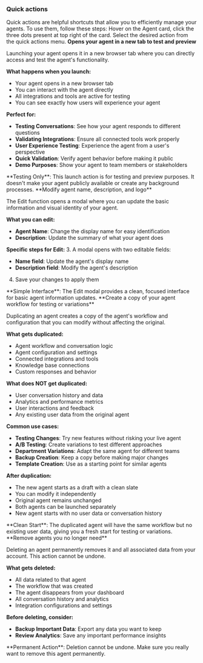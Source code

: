 ### Quick actions
Quick actions are helpful shortcuts that allow you to efficiently manage your agents. To use them, follow these steps:
<Steps>
<Step title="Access quick actions">
  Hover on the Agent card, click the three dots present at top right of the card.
</Step>
<Step title="Select action">
  Select the desired action from the quick actions menu.
  <Tabs>
<Tab title="Launch">
**Opens your agent in a new tab to test and preview**

Launching your agent opens it in a new browser tab where you can directly access and test the agent's functionality.

**What happens when you launch:**
- Your agent opens in a new browser tab
- You can interact with the agent directly
- All integrations and tools are active for testing
- You can see exactly how users will experience your agent

**Perfect for:**
- **Testing Conversations**: See how your agent responds to different questions
- **Validating Integrations**: Ensure all connected tools work properly
- **User Experience Testing**: Experience the agent from a user's perspective
- **Quick Validation**: Verify agent behavior before making it public
- **Demo Purposes**: Show your agent to team members or stakeholders


<Note>
**Testing Only**: This launch action is for testing and preview purposes. It doesn't make your agent publicly available or create any background processes.
</Note>
</Tab>

<Tab title="Edit">
**Modify agent name, description, and logo**

The Edit function opens a modal where you can update the basic information and visual identity of your agent.

**What you can edit:**
- **Agent Name**: Change the display name for easy identification
- **Description**: Update the summary of what your agent does

**Specific steps for Edit:**
3. A modal opens with two editable fields:
   - **Name field**: Update the agent's display name
   - **Description field**: Modify the agent's description
4. Save your changes to apply them

<Note>
**Simple Interface**: The Edit modal provides a clean, focused interface for basic agent information updates.
</Note>
</Tab>

<Tab title="Duplicate">
**Create a copy of your agent workflow for testing or variations**

Duplicating an agent creates a copy of the agent's workflow and configuration that you can modify without affecting the original.

**What gets duplicated:**
- Agent workflow and conversation logic
- Agent configuration and settings
- Connected integrations and tools
- Knowledge base connections
- Custom responses and behavior

**What does NOT get duplicated:**
- User conversation history and data
- Analytics and performance metrics
- User interactions and feedback
- Any existing user data from the original agent

**Common use cases:**
- **Testing Changes**: Try new features without risking your live agent
- **A/B Testing**: Create variations to test different approaches
- **Department Variations**: Adapt the same agent for different teams
- **Backup Creation**: Keep a copy before making major changes
- **Template Creation**: Use as a starting point for similar agents

**After duplication:**
- The new agent starts as a draft with a clean slate
- You can modify it independently
- Original agent remains unchanged
- Both agents can be launched separately
- New agent starts with no user data or conversation history

<Note>
**Clean Start**: The duplicated agent will have the same workflow but no existing user data, giving you a fresh start for testing or variations.
</Note>
</Tab>

<Tab title="Delete">
**Remove agents you no longer need**

Deleting an agent permanently removes it and all associated data from your account. This action cannot be undone.

**What gets deleted:**
- All data related to that agent
- The workflow that was created
- The agent disappears from your dashboard
- All conversation history and analytics
- Integration configurations and settings

**Before deleting, consider:**
- **Backup Important Data**: Export any data you want to keep
- **Review Analytics**: Save any important performance insights

<Warning>
**Permanent Action**: Deletion cannot be undone. Make sure you really want to remove this agent permanently.
</Warning>
</Tab>
</Tabs>
</Step>
</Steps>
